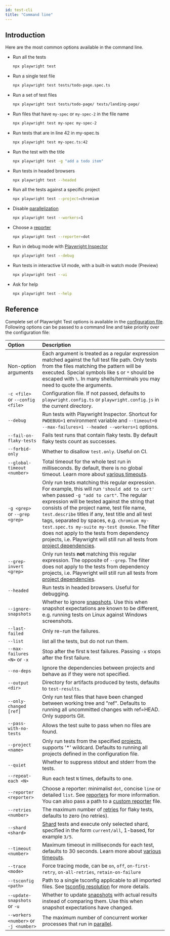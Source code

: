 ```yaml
---
id: test-cli
title: "Command line"
---
```


## Introduction

Here are the most common options available in the command line.
- Run all the tests
  
  ```bash
  npx playwright test
  ```
  
- Run a single test file
  
  ```bash
  npx playwright test tests/todo-page.spec.ts
  ```
  
- Run a set of test files
  
  ```bash
  npx playwright test tests/todo-page/ tests/landing-page/
  ```
  
- Run files that have `my-spec` or `my-spec-2` in the file name
  
  ```bash
  npx playwright test my-spec my-spec-2
  ```
  
- Run tests that are in line 42 in my-spec.ts
  
  ```bash
  npx playwright test my-spec.ts:42
  ```
  
- Run the test with the title
  
  ```bash
  npx playwright test -g "add a todo item"
  ```
  
- Run tests in headed browsers
  
  ```bash
  npx playwright test --headed
  ```
  
- Run all the tests against a specific project
  
  ```bash
  npx playwright test --project=chromium
  ```
  
- Disable [parallelization](./test-parallel.mdx)
  
  ```bash
  npx playwright test --workers=1
  ```
  
- Choose a [reporter](./test-reporters.mdx)
  
  ```bash
  npx playwright test --reporter=dot
  ```
  
- Run in debug mode with [Playwright Inspector](./debug.mdx)
  
  ```bash
  npx playwright test --debug
  ```
  
- Run tests in interactive UI mode, with a built-in watch mode (Preview)
  
  ```bash
  npx playwright test --ui
  ```
  
- Ask for help
  
  ```bash
  npx playwright test --help
  ```
  
## Reference

Complete set of Playwright Test options is available in the [configuration file](./test-use-options.mdx). Following options can be passed to a command line and take priority over the configuration file:

| Option | Description |
| :- | :- |
| Non-option arguments | Each argument is treated as a regular expression matched against the full test file path. Only tests from the files matching the pattern will be executed. Special symbols like `$` or `*` should be escaped with `\`. In many shells/terminals you may need to quote the arguments. |
| `-c <file>` or `--config <file>`| Configuration file. If not passed, defaults to `playwright.config.ts` or `playwright.config.js` in the current directory. |
| `--debug`| Run tests with Playwright Inspector. Shortcut for `PWDEBUG=1` environment variable and `--timeout=0 --max-failures=1 --headed --workers=1` options.|
| `--fail-on-flaky-tests` | Fails test runs that contain flaky tests. By default flaky tests count as successes. |
| `--forbid-only` | Whether to disallow `test.only`. Useful on CI.|
| `--global-timeout <number>` | Total timeout for the whole test run in milliseconds. By default, there is no global timeout. Learn more about [various timeouts](./test-timeouts.mdx).|
| `-g <grep>` or `--grep <grep>` | Only run tests matching this regular expression. For example, this will run `'should add to cart'` when passed `-g "add to cart"`.  The regular expression will be tested against the string that consists of the project name, test file name, `test.describe` titles if any, test title and all test tags, separated by spaces, e.g. `chromium my-test.spec.ts my-suite my-test @smoke`. The filter does not apply to the tests from dependency projects, i.e. Playwright will still run all tests from [project dependencies](./test-projects.mdx#dependencies). |
| `--grep-invert <grep>` | Only run tests **not** matching this regular expression. The opposite of `--grep`. The filter does not apply to the tests from dependency projects, i.e. Playwright will still run all tests from [project dependencies](./test-projects.mdx#dependencies).|
| `--headed` | Run tests in headed browsers. Useful for debugging. |
| `--ignore-snapshots` | Whether to ignore [snapshots](./test-snapshots.mdx). Use this when snapshot expectations are known to be different, e.g. running tests on Linux against Windows screenshots. |
| `--last-failed` | Only re-run the failures.|
| `--list` | list all the tests, but do not run them.|
| `--max-failures <N>` or `-x`| Stop after the first `N` test failures. Passing `-x` stops after the first failure.|
| `--no-deps` | Ignore the dependencies between projects and behave as if they were not specified. |
| `--output <dir>` | Directory for artifacts produced by tests, defaults to `test-results`. |
| `--only-changed [ref]` | Only run test files that have been changed between working tree and "ref". Defaults to running all uncommitted changes with ref=HEAD. Only supports Git. |
| `--pass-with-no-tests` | Allows the test suite to pass when no files are found. |
| `--project <name>` | Only run tests from the specified [projects](./test-projects.mdx), supports '*' wildcard. Defaults to running all projects defined in the configuration file.|
| `--quiet` | Whether to suppress stdout and stderr from the tests. |
| `--repeat-each <N>` | Run each test `N` times, defaults to one. |
| `--reporter <reporter>` | Choose a reporter: minimalist `dot`, concise `line` or detailed `list`. See [reporters](./test-reporters.mdx) for more information. You can also pass a path to a [custom reporter](./test-reporters.mdx#custom-reporters) file. |
| `--retries <number>` | The maximum number of [retries](./test-retries.mdx#retries) for flaky tests, defaults to zero (no retries). |
| `--shard <shard>` | [Shard](./test-parallel.mdx#shard-tests-between-multiple-machines) tests and execute only selected shard, specified in the form `current/all`, 1-based, for example `3/5`.|
| `--timeout <number>` | Maximum timeout in milliseconds for each test, defaults to 30 seconds. Learn more about [various timeouts](./test-timeouts.mdx).|
| `--trace <mode>` | Force tracing mode, can be `on`, `off`, `on-first-retry`, `on-all-retries`, `retain-on-failure` |
| `--tsconfig <path>` | Path to a single tsconfig applicable to all imported files. See [tsconfig resolution](./test-typescript.mdx#tsconfig-resolution) for more details. |
| `--update-snapshots` or `-u` | Whether to update [snapshots](./test-snapshots.mdx) with actual results instead of comparing them. Use this when snapshot expectations have changed.|
| `--workers <number>` or `-j <number>`| The maximum number of concurrent worker processes that run in [parallel](./test-parallel.mdx). |


[Accessibility]: /api/class-accessibility.mdx "Accessibility"
[Android]: /api/class-android.mdx "Android"
[AndroidDevice]: /api/class-androiddevice.mdx "AndroidDevice"
[AndroidInput]: /api/class-androidinput.mdx "AndroidInput"
[AndroidSocket]: /api/class-androidsocket.mdx "AndroidSocket"
[AndroidWebView]: /api/class-androidwebview.mdx "AndroidWebView"
[APIRequest]: /api/class-apirequest.mdx "APIRequest"
[APIRequestContext]: /api/class-apirequestcontext.mdx "APIRequestContext"
[APIResponse]: /api/class-apiresponse.mdx "APIResponse"
[APIResponseAssertions]: /api/class-apiresponseassertions.mdx "APIResponseAssertions"
[Browser]: /api/class-browser.mdx "Browser"
[BrowserContext]: /api/class-browsercontext.mdx "BrowserContext"
[BrowserServer]: /api/class-browserserver.mdx "BrowserServer"
[BrowserType]: /api/class-browsertype.mdx "BrowserType"
[CDPSession]: /api/class-cdpsession.mdx "CDPSession"
[Clock]: /api/class-clock.mdx "Clock"
[ConsoleMessage]: /api/class-consolemessage.mdx "ConsoleMessage"
[Coverage]: /api/class-coverage.mdx "Coverage"
[Dialog]: /api/class-dialog.mdx "Dialog"
[Download]: /api/class-download.mdx "Download"
[Electron]: /api/class-electron.mdx "Electron"
[ElectronApplication]: /api/class-electronapplication.mdx "ElectronApplication"
[ElementHandle]: /api/class-elementhandle.mdx "ElementHandle"
[FileChooser]: /api/class-filechooser.mdx "FileChooser"
[Frame]: /api/class-frame.mdx "Frame"
[FrameLocator]: /api/class-framelocator.mdx "FrameLocator"
[GenericAssertions]: /api/class-genericassertions.mdx "GenericAssertions"
[JSHandle]: /api/class-jshandle.mdx "JSHandle"
[Keyboard]: /api/class-keyboard.mdx "Keyboard"
[Locator]: /api/class-locator.mdx "Locator"
[LocatorAssertions]: /api/class-locatorassertions.mdx "LocatorAssertions"
[Logger]: /api/class-logger.mdx "Logger"
[Mouse]: /api/class-mouse.mdx "Mouse"
[Page]: /api/class-page.mdx "Page"
[PageAssertions]: /api/class-pageassertions.mdx "PageAssertions"
[Playwright]: /api/class-playwright.mdx "Playwright"
[PlaywrightAssertions]: /api/class-playwrightassertions.mdx "PlaywrightAssertions"
[Request]: /api/class-request.mdx "Request"
[Response]: /api/class-response.mdx "Response"
[Route]: /api/class-route.mdx "Route"
[Selectors]: /api/class-selectors.mdx "Selectors"
[SnapshotAssertions]: /api/class-snapshotassertions.mdx "SnapshotAssertions"
[TimeoutError]: /api/class-timeouterror.mdx "TimeoutError"
[Touchscreen]: /api/class-touchscreen.mdx "Touchscreen"
[Tracing]: /api/class-tracing.mdx "Tracing"
[Video]: /api/class-video.mdx "Video"
[WebError]: /api/class-weberror.mdx "WebError"
[WebSocket]: /api/class-websocket.mdx "WebSocket"
[WebSocketRoute]: /api/class-websocketroute.mdx "WebSocketRoute"
[Worker]: /api/class-worker.mdx "Worker"
[Fixtures]: /api/class-fixtures.mdx "Fixtures"
[FullConfig]: /api/class-fullconfig.mdx "FullConfig"
[FullProject]: /api/class-fullproject.mdx "FullProject"
[Location]: /api/class-location.mdx "Location"
[Test]: /api/class-test.mdx "Test"
[TestConfig]: /api/class-testconfig.mdx "TestConfig"
[TestInfo]: /api/class-testinfo.mdx "TestInfo"
[TestInfoError]: /api/class-testinfoerror.mdx "TestInfoError"
[TestOptions]: /api/class-testoptions.mdx "TestOptions"
[TestProject]: /api/class-testproject.mdx "TestProject"
[WorkerInfo]: /api/class-workerinfo.mdx "WorkerInfo"
[Reporter]: /api/class-reporter.mdx "Reporter"
[Suite]: /api/class-suite.mdx "Suite"
[TestCase]: /api/class-testcase.mdx "TestCase"
[TestError]: /api/class-testerror.mdx "TestError"
[TestResult]: /api/class-testresult.mdx "TestResult"
[TestStep]: /api/class-teststep.mdx "TestStep"
[Element]: https://developer.mozilla.org/en-US/docs/Web/API/element "Element"
[EvaluationArgument]: /evaluating.mdx#evaluation-argument "EvaluationArgument"
[Promise]: https://developer.mozilla.org/en-US/docs/Web/JavaScript/Reference/Global_Objects/Promise "Promise"
[iterator]: https://developer.mozilla.org/en-US/docs/Web/JavaScript/Reference/Iteration_protocols "Iterator"
[origin]: https://developer.mozilla.org/en-US/docs/Glossary/Origin "Origin"
[selector]: https://developer.mozilla.org/en-US/docs/Web/CSS/CSS_Selectors "selector"
[Serializable]: https://developer.mozilla.org/en-US/docs/Web/JavaScript/Reference/Global_Objects/JSON/stringify#Description "Serializable"
[UIEvent.detail]: https://developer.mozilla.org/en-US/docs/Web/API/UIEvent/detail "UIEvent.detail"
[UnixTime]: https://en.wikipedia.org/wiki/Unix_time "Unix Time"
[xpath]: https://developer.mozilla.org/en-US/docs/Web/XPath "xpath"

[Array]: https://developer.mozilla.org/en-US/docs/Web/JavaScript/Reference/Global_Objects/Array "Array"
[boolean]: https://developer.mozilla.org/en-US/docs/Web/JavaScript/Data_structures#Boolean_type "Boolean"
[Buffer]: https://nodejs.org/api/buffer.html#buffer_class_buffer "Buffer"
[ChildProcess]: https://nodejs.org/api/child_process.html "ChildProcess"
[Date]: https://developer.mozilla.org/en-US/docs/Web/JavaScript/Reference/Global_Objects/Date "Date"
[Error]: https://nodejs.org/api/errors.html#errors_class_error "Error"
[EventEmitter]: https://nodejs.org/api/events.html#events_class_eventemitter "EventEmitter"
[function]: https://developer.mozilla.org/en-US/docs/Web/JavaScript/Reference/Global_Objects/Function "Function"
[FormData]: https://developer.mozilla.org/en-US/docs/Web/API/FormData "FormData"
[Map]: https://developer.mozilla.org/en-US/docs/Web/JavaScript/Reference/Global_Objects/Map "Map"
[Metadata]: https://developer.mozilla.org/en-US/docs/Web/JavaScript/Reference/Global_Objects/Object "Object&lt;string, any&gt;"
[null]: https://developer.mozilla.org/en-US/docs/Web/JavaScript/Reference/Global_Objects/null "null"
[number]: https://developer.mozilla.org/en-US/docs/Web/JavaScript/Data_structures#Number_type "Number"
[Object]: https://developer.mozilla.org/en-US/docs/Web/JavaScript/Reference/Global_Objects/Object "Object"
[Promise]: https://developer.mozilla.org/en-US/docs/Web/JavaScript/Reference/Global_Objects/Promise "Promise"
[Readable]: https://nodejs.org/api/stream.html#stream_class_stream_readable "Readable"
[ReadStream]: https://nodejs.org/api/fs.html#class-fsreadstream "ReadStream"
[RegExp]: https://developer.mozilla.org/en-US/docs/Web/JavaScript/Reference/Global_Objects/RegExp "RegExp"
[string]: https://developer.mozilla.org/en-US/docs/Web/JavaScript/Data_structures#String_type "string"
[void]: https://developer.mozilla.org/en-US/docs/Web/JavaScript/Reference/Global_Objects/undefined "void"
[URL]: https://nodejs.org/api/url.html "URL"
[URLSearchParams]: https://developer.mozilla.org/en-US/docs/Web/API/URLSearchParams "URLSearchParams"

[all available image tags]: https://mcr.microsoft.com/en-us/product/playwright/about "all available image tags"
[Microsoft Artifact Registry]: https://mcr.microsoft.com/en-us/product/playwright/about "Microsoft Artifact Registry"
[Dockerfile.noble]: https://github.com/microsoft/playwright/blob/main/utils/docker/Dockerfile.noble "Dockerfile.noble"
